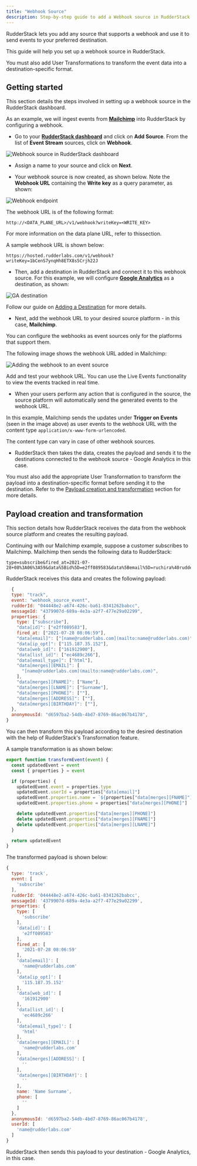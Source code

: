 ```yaml
---
title: "Webhook Source"
description: Step-by-step guide to add a Webhook source in RudderStack.
---
```


RudderStack lets you add any source that supports a webhook and use it to send events to your preferred destination.

This guide will help you set up a webhook source in RudderStack.

<div class="warningBlock">

You must also add <Link to="/features/transformations/">User Transformations</Link> to transform the event data into a destination-specific format.
</div>

## Getting started

This section details the steps involved in setting up a webhook source in the RudderStack dashboard. 

As an example, we will ingest events from [**Mailchimp**](https://mailchimp.com) into RudderStack by configuring a webhook.

- Go to your [**RudderStack dashboard**](https://app.rudderstack.com/) and click on **Add Source**. From the list of **Event Stream** sources, click on **Webhook**.

<img src="../../assets/event-stream-sources/webhook-1.png" alt="Webhook source in RudderStack dashboard" />

- Assign a name to your source and click on **Next**.

- Your webhook source is now created, as shown below. Note the **Webhook URL** containing the **Write key** as a query parameter, as shown:

<img src="../../assets/event-stream-sources/webhook-2.png" alt="Webhook endpoint" />

The webhook URL is of the following format:

`http://<DATA_PLANE_URL>/v1/webhook?writeKey=<WRITE_KEY>`

<div class="infoBlock">

For more information on the data plane URL, refer to <Link to="/rudderstack-open-source/installing-and-setting-up-rudderstack#what-is-a-data-plane-url-where-do-i-get-it">this</Link>section.
</div>

A sample webhook URL is shown below:

```http
https://hosted.rudderlabs.com/v1/webhook?writeKey=1bCenS7ynqHh8ETX8s5Crjh22J
```

- Then, add a destination in RudderStack and connect it to this webhook source. For this example, we will configure [**Google Analytics**](https://rudderstack.com/docs/destinations/analytics/google-analytics-ga/) as a destination, as shown:

<img src="../../assets/event-stream-sources/webhook-3.png" alt="GA destination" />

<div class="infoBlock">

Follow our guide on <a href="https://rudderstack.com/docs/dashboard-guides/destinations/#adding-a-destination">Adding a Destination</a> for more details.
</div>

- Next, add the webhook URL to your desired source platform - in this case, **Mailchimp**. 

<div class="warningBlock">
  
You can configure the webhooks as event sources only for the platforms that support them.
</div> 

The following image shows the webhook URL added in Mailchimp:

<img src="../../assets/event-stream-sources/webhook-5.png" alt="Adding the webhook to an event source" />

<div class="warningBlock">

Add and test your webhook URL. You can use the <Link to="/dashboard-guides/live-events/#source-live-events">Live Events</Link> functionality to view the events tracked in real time.
</div>

- When your users perform any action that is configured in the source, the source platform will automatically send the generated events to the webhook URL.

In this example, Mailchimp sends the updates under **Trigger on Events** \(seen in the image above\) as user events to the webhook URL with the content type `application/x-www-form-urlencoded`.

<div class="infoBlock">

The content type can vary in case of other webhook sources.
</div>

- RudderStack then takes the data, creates the payload and sends it to the destinations connected to the webhook source - Google Analytics in this case.

<div class="warningBlock">

You must also add the appropriate <Link to="/features/transformations/">User Transformation</Link> to transform the payload into a destination-specific format before sending it to the destination. Refer to the <a href="#payload-creation-and-transformation">Payload creation and transformation</a> section for more details.
</div>

## Payload creation and transformation

This section details how RudderStack receives the data from the webhook source platform and creates the resulting payload.

Continuing with our Mailchimp example, suppose a customer subscribes to Mailchimp. Mailchimp then sends the following data to RudderStack:

```
type=subscribe&fired_at=2021-07-28+08%3A06%3A59&data%5Bid%5D=e2ff089583&data%5Bemail%5D=ruchira%40rudderlabs.com&data%5Bemail_type%5D=html&data%5Bip_opt%5D=115.187.35.152&data%5Bweb_id%5D=161912900&data%5Bmerges%5D%5BEMAIL%5D=name%40rudderlabs.com&data%5Bmerges%5D%5BFNAME%5D=Name&data%5Bmerges%5D%5BLNAME%5D=Surname&data%5Bmerges%5D%5BADDRESS%5D=&data%5Bmerges%5D%5BPHONE%5D=&data%5Bmerges%5D%5BBIRTHDAY%5D=&data%5Blist_id%5D=ec4689c266
```

RudderStack receives this data and creates the following payload:

```javascript
  {
  type: "track",
  event: "webhook_source_event",
  rudderId: "044448e2-a674-426c-ba61-8341262babcc",
  messageId: "4379907d-689a-4e3a-a2f7-477e29a02299",
  properties: {
    type: ["subscribe"],
    "data[id]": ["e2ff089583"],
    fired_at: ["2021-07-28 08:06:59"],
    "data[email]": ["[name@rudderlabs.com](mailto:name@rudderlabs.com)"],
    "data[ip_opt]": ["115.187.35.152"],
    "data[web_id]": ["161912900"],
    "data[list_id]": ["ec4689c266"],
    "data[email_type]": ["html"],
    "data[merges][EMAIL]": [
      "[name@rudderlabs.com](mailto:name@rudderlabs.com)",
    ],
    "data[merges][FNAME]": ["Name"],
    "data[merges][LNAME]": ["Surname"],
    "data[merges][PHONE]": [""],
    "data[merges][ADDRESS]": [""],
    "data[merges][BIRTHDAY]": [""],
  },
  anonymousId: "d6597ba2-54db-4bd7-8769-86ac067b4178",
}
```

You can then transform this payload according to the desired destination with the help of RudderStack's <Link to="/features/transformations/">Transformation</Link>  feature.

A sample transformation is as shown below:

```javascript
export function transformEvent(event) {
  const updatedEvent = event
  const { properties } = event

  if (properties) {
    updatedEvent.event = properties.type
    updatedEvent.userId = properties["data[email]"]
    updatedEvent.properties.name = `${properties["data[merges][FNAME]"]} ${properties["data[merges][LNAME]"]}`
    updatedEvent.properties.phone = properties["data[merges][PHONE]"]

    delete updatedEvent.properties["data[merges][PHONE]"]
    delete updatedEvent.properties["data[merges][FNAME]"]
    delete updatedEvent.properties["data[merges][LNAME]"]
  }

  return updatedEvent
}
```

The transformed payload is shown below:

```javascript
{
  type: 'track',
  event: [
    'subscribe'
  ],
  rudderId: '044448e2-a674-426c-ba61-8341262babcc',
  messageId: '4379907d-689a-4e3a-a2f7-477e29a02299',
  properties: {
    type: [
      'subscribe'
    ],
    'data[id]': [
      'e2ff089583'
    ],
    fired_at: [
      '2021-07-28 08:06:59'
    ],
    'data[email]': [
      'name@rudderlabs.com'
    ],
    'data[ip_opt]': [
      '115.187.35.152'
    ],
    'data[web_id]': [
      '161912900'
    ],
    'data[list_id]': [
      'ec4689c266'
    ],
    'data[email_type]': [
      'html'
    ],
    'data[merges][EMAIL]': [
      'name@rudderlabs.com'
    ],
    'data[merges][ADDRESS]': [
      ''
    ],
    'data[merges][BIRTHDAY]': [
      ''
    ],
    name: 'Name Surname',
    phone: [
      ''
    ]
  },
  anonymousId: 'd6597ba2-54db-4bd7-8769-86ac067b4178',
  userId: [
    'name@rudderlabs.com'
  ]
}
```

RudderStack then sends this payload to your destination - Google Analytics, in this case.


